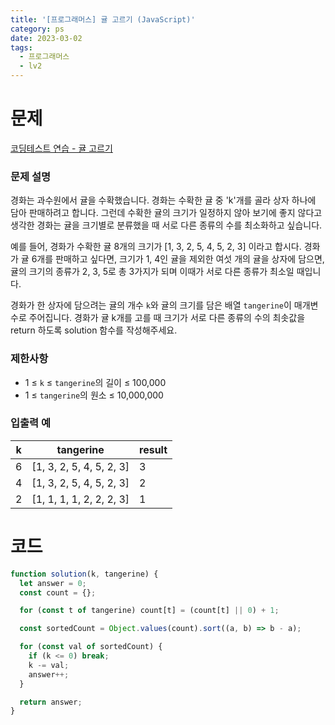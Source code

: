 ```yaml
---
title: '[프로그래머스] 귤 고르기 (JavaScript)'
category: ps
date: 2023-03-02
tags:
  - 프로그래머스
  - lv2
---
```


# 문제

[코딩테스트 연습 - 귤 고르기](https://school.programmers.co.kr/learn/courses/30/lessons/138476)

### 문제 설명

경화는 과수원에서 귤을 수확했습니다. 경화는 수확한 귤 중 'k'개를 골라 상자 하나에 담아 판매하려고 합니다. 그런데 수확한 귤의 크기가 일정하지 않아 보기에 좋지 않다고 생각한 경화는 귤을 크기별로 분류했을 때 서로 다른 종류의 수를 최소화하고 싶습니다.

예를 들어, 경화가 수확한 귤 8개의 크기가 [1, 3, 2, 5, 4, 5, 2, 3] 이라고 합시다. 경화가 귤 6개를 판매하고 싶다면, 크기가 1, 4인 귤을 제외한 여섯 개의 귤을 상자에 담으면, 귤의 크기의 종류가 2, 3, 5로 총 3가지가 되며 이때가 서로 다른 종류가 최소일 때입니다.

경화가 한 상자에 담으려는 귤의 개수 `k`와 귤의 크기를 담은 배열 `tangerine`이 매개변수로 주어집니다. 경화가 귤 k개를 고를 때 크기가 서로 다른 종류의 수의 최솟값을 return 하도록 solution 함수를 작성해주세요.

### 제한사항

- 1 ≤ `k` ≤ `tangerine`의 길이 ≤ 100,000
- 1 ≤ `tangerine`의 원소 ≤ 10,000,000

### 입출력 예

| k   | tangerine                | result |
| --- | ------------------------ | ------ |
| 6   | [1, 3, 2, 5, 4, 5, 2, 3] | 3      |
| 4   | [1, 3, 2, 5, 4, 5, 2, 3] | 2      |
| 2   | [1, 1, 1, 1, 2, 2, 2, 3] | 1      |

# 코드

```js
function solution(k, tangerine) {
  let answer = 0;
  const count = {};

  for (const t of tangerine) count[t] = (count[t] || 0) + 1;

  const sortedCount = Object.values(count).sort((a, b) => b - a);

  for (const val of sortedCount) {
    if (k <= 0) break;
    k -= val;
    answer++;
  }

  return answer;
}
```
